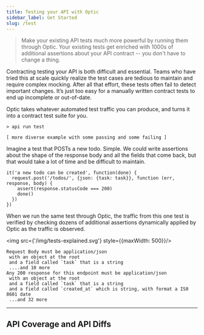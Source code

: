 ```yaml
---
title: Testing your API with Optic
sidebar_label: Get Started
slug: /test
---
```


> Make your existing API tests much more powerful by running them through Optic. Your existing tests get enriched with 1000s of additional assertions about your API contract -- you don't have to change a thing.

Contracting testing your API is both difficult and essential. Teams who have tried this at scale quickly realize the test cases are tedious to maintain and require complex mocking. After all that effort, these tests often fail to detect important changes. It’s just too easy for a manually written contract tests to end up incomplete or out-of-date.

Optic takes whatever automated test traffic you can produce, and turns it into a contract test suite for you.

```
> api run test

[ more diverse example with some passing and some failing ]

```

Imagine a test that POSTs a new todo. Simple. We could write assertions about the shape of the response body and all the fields that come back, but that would take a lot of time and be difficult to maintain.

```
it('a new todo can be created', function(done) {
  request.post('/todos/', {json: {task: task}}, function (err, response, body) {
    assert(response.statusCode === 200)
    done()
  })
})
```

When we run the same test through Optic, the traffic from this one test is verified by checking dozens of additional assertions dynamically applied by Optic as the traffic is observed.

<img src={'/img/tests-explained.svg'} style={{maxWidth: 500}}/>

```
Request Body must be application/json
 with an object at the root
 and a field called `task` that is a string
 ....and 10 more
Any 200 response for this endpoint must be application/json
 with an object at the root
 and a field called `task` that is a string
 and a field called `created_at` which is string, with format a IS0 8601 date
 ...and 32 more
```

---

## API Coverage and API Diffs


